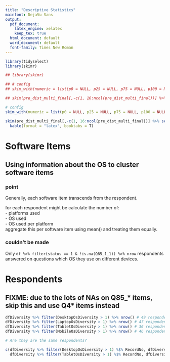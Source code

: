 ```yaml
---
title: "Descriptive Statistics"
mainfont: DejaVu Sans
output:
  pdf_document:
    latex_engine: xelatex
    keep_tex: true
  html_document: default
  word_document: default
  font-family: Times New Roman
---
```



```r

library(tidyselect)
library(skimr)

```

```r

## library(skimr)

## # config
## skim_with(numeric = list(p0 = NULL, p25 = NULL, p75 = NULL, p100 = NULL, missing = NULL, complete = NULL))

## skim(pre_dist_multi_final[,-c(1, 16:ncol(pre_dist_multi_final))] %>% select(-respondents_quant))


```

```r

# config
skim_with(numeric = list(p0 = NULL, p25 = NULL, p75 = NULL, p100 = NULL, missing = NULL, complete = NULL))

skim(pre_dist_multi_final[,-c(1, 16:ncol(pre_dist_multi_final))] %>% select(-respondents_quant)) %>%
  kable(format = "latex", booktabs = T)

```


# Software Items

## Using information about the OS to cluster software items

### point

Generally, each software item transcends from the respondent. 

for each respondent might be calculate the number of:  
 - platforms used  
 - OS used  
 - OS used per platform  
aggregate this per software item using mean() and treating them equally.  

### couldn't be made

Only `df %>% filter(status == 1 & !is.na(Q85_1_1)) %>% nrow` respondents answered on questions which OS they use on different devices.


# Respondents  

## FIXME: due to the lots of NAs on Q85_* items, skip this and use Q4* items instead

```r

dfDiversity %>% filter(DesktopOsDiversity > 1) %>% nrow() # 49 respondents use more than one OS for desktop
dfDiversity %>% filter(LaptopOsDiversity > 1) %>% nrow() # 47 respondents use more than one OS for laptop
dfDiversity %>% filter(TabletOsDiversity > 1) %>% nrow() # 36 respondents use more than one OS for tablet
dfDiversity %>% filter(MobileOsDiversity > 1) %>% nrow() # 46 respondents use more than one OS for mobile

# Are they are the same respondents?

c(dfDiversity %>% filter(DesktopOsDiversity > 1) %$% RecordNo, dfDiversity %>% filter(LaptopOsDiversity > 1) %$% RecordNo,
  dfDiversity %>% filter(TabletOsDiversity > 1) %$% RecordNo, dfDiversity %>% filter(MobileOsDiversity > 1) %$% RecordNo) %>% unique() %>% length() # 81 respondents in total use more than 1 OS regarding all platforms



```


